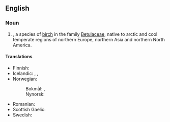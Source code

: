==English==
{{rfi}}
{{wikipedia}}
{{wikispecies|Betula nana}}

===Noun===
{{en-noun|head=[[dwarf]] [[birch]]|dwarf birches}}

# {{taxlink|Betula nana|species|noshow=1}}, a species of [[birch]] in the family [[Betulaceae]], native to arctic and cool temperate regions of northern Europe, northern Asia and northern North America.

====Translations====
{{trans-top|dwarf birch}}
* Finnish: {{t|fi|vaivaiskoivu}}
* Icelandic: {{t+|is|fjalldrapi|m}}, {{t|is|drapi|m}}, {{t|is|hrís|n}}
* Norwegian:
*: Bokmål: {{t|no|dvergbjørk|m|f}}, {{t|no|dvergbjerk|m|f}}
*: Nynorsk: {{t+|nn|dvergbjørk|m|f}}
{{trans-mid}}
* Romanian: {{t+|ro|mesteacăn pitic|m}}
* Scottish Gaelic: {{t|gd|beith bheag|f}}
* Swedish: {{t|sv|dvärgbjörk|c}}
{{trans-bottom}}